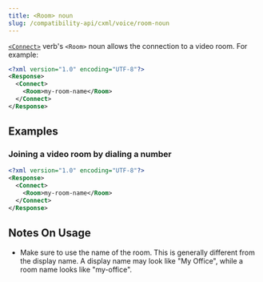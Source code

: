 ```yaml
---
title: <Room> noun
slug: /compatibility-api/cxml/voice/room-noun
---
```



[`<Connect>`](./connect.mdx) verb's `<Room>` noun allows the connection to a video room.
For example:

<Tabs groupId="cxml-api">
  <TabItem value="XML">

```xml
<?xml version="1.0" encoding="UTF-8"?>
<Response>
  <Connect>
    <Room>my-room-name</Room>
  </Connect>
</Response>
```

  </TabItem>

</Tabs>

## Examples

### Joining a video room by dialing a number

<Tabs groupId="cxml-api">
  <TabItem value="XML">

```xml
<?xml version="1.0" encoding="UTF-8"?>
<Response>
  <Connect>
    <Room>my-room-name</Room>
  </Connect>
</Response>
```

  </TabItem>

</Tabs>

## Notes On Usage

- Make sure to use the name of the room. This is generally different from the
  display name. A display name may look like "My Office", while a room name
  looks like "my-office".
